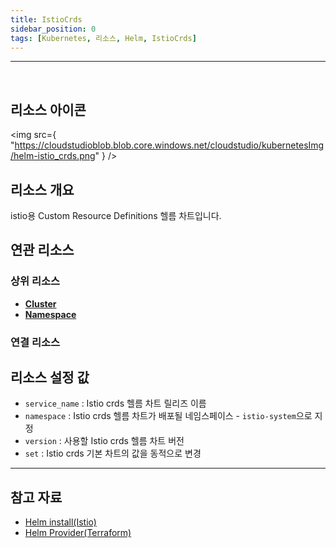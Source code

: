 ```yaml
---
title: IstioCrds
sidebar_position: 0
tags: [Kubernetes, 리소스, Helm, IstioCrds]
---
```



<hr />
<br />


## 리소스 아이콘

<img
    src={
        "https://cloudstudioblob.blob.core.windows.net/cloudstudio/kubernetesImg/helm-istio_crds.png"
    }
/>

## 리소스 개요

istio용 Custom Resource Definitions 헬름 차트입니다.

## 연관 리소스

### 상위 리소스

-   [**Cluster**](https://docs.cstudio.app/docs/resource/kubernetes/Base/Cluster)
-   [**Namespace**](https://docs.cstudio.app/docs/resource/kubernetes/Core/Namespace)

### 연결 리소스




## 리소스 설정 값

-   `service_name` : Istio crds 헬름 차트 릴리즈 이름
-   `namespace` : Istio crds 헬름 차트가 배포될 네임스페이스 -  `istio-system`으로 지정
-   `version` : 사용할 Istio crds 헬름 차트 버전
-   `set` : Istio crds 기본 차트의 값을 동적으로 변경


---

## 참고 자료

-   [Helm install(Istio)](https://istio.io/latest/docs/setup/install/helm/)
-   [Helm Provider(Terraform)](https://registry.terraform.io/providers/hashicorp/helm/latest/docs)


